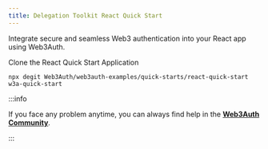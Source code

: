 ```yaml
---
title: Delegation Toolkit React Quick Start
---
```


Integrate secure and seamless Web3 authentication into your React app using Web3Auth.

Clone the React Quick Start Application

```shell
npx degit Web3Auth/web3auth-examples/quick-starts/react-quick-start w3a-quick-start
```

:::info

If you face any problem anytime, you can always find help in the [**Web3Auth Community**](https://web3auth.io/community/c/help-pnp/pnp-web/7).

:::
